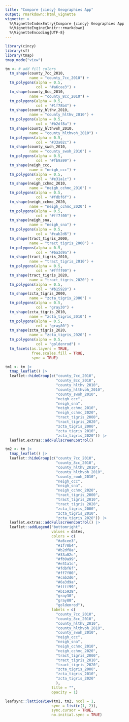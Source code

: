 ```yaml
---
title: "Compare {cincy} Geographies App"
output: rmarkdown::html_vignette
vignette: >
  %\VignetteIndexEntry{Compare {cincy} Geographies App
  %\VignetteEngine{knitr::rmarkdown}
  %\VignetteEncoding{UTF-8}
---
```


```r
library(cincy)
library(sf)
library(tmap)
tmap_mode("view")
```

```r
tm <- # add fill colors
  tm_shape(county_7cc_2010, 
           name = "county_7cc_2010") +
  tm_polygons(alpha = 0.5,
              col = "#a6cee3") +
  tm_shape(county_8cc_2010, 
           name = "county_8cc_2010") +
  tm_polygons(alpha = 0.5,
              col = "#1f78b4") +
  tm_shape(county_hlthv_2010, 
           name = "county_hlthv_2010") +
  tm_polygons(alpha = 0.5,
              col = "#b2df8a") +
  tm_shape(county_hlthvoh_2010, 
           name = "county_hlthvoh_2010") +
  tm_polygons(alpha = 0.5,
              col = "#33a02c") +
  tm_shape(county_swoh_2010, 
           name = "county_swoh_2010") +
  tm_polygons(alpha = 0.5,
              col = "#fb9a99") +
  tm_shape(neigh_ccc, 
           name = "neigh_ccc") +
  tm_polygons(alpha = 0.5,
              col = "#e31a1c") +
  tm_shape(neigh_cchmc_2010, 
           name = "neigh_cchmc_2010") +
  tm_polygons(alpha = 0.5,
              col = "#fdbf6f") +
  tm_shape(neigh_cchmc_2020, 
           name = "neigh_cchmc_2020") +
  tm_polygons(alpha = 0.5,
              col = "#ff7f00") +
  tm_shape(neigh_sna, 
           name = "neigh_sna") +
  tm_polygons(alpha = 0.5,
              col = "#cab2d6") +
  tm_shape(tract_tigris_2000, 
           name = "tract_tigris_2000") +
  tm_polygons(alpha = 0.5,
              col = "#6a3d9a") +
  tm_shape(tract_tigris_2010, 
           name = "tract_tigris_2010") +
  tm_polygons(alpha = 0.5,
              col = "#ffff99") +
  tm_shape(tract_tigris_2020, 
           name = "tract_tigris_2020") +
  tm_polygons(alpha = 0.5,
              col = "#b15928") +
  tm_shape(zcta_tigris_2000, 
           name = "zcta_tigris_2000") +
  tm_polygons(alpha = 0.5,
              col = "gray30") +
  tm_shape(zcta_tigris_2010, 
           name = "zcta_tigris_2010") +
  tm_polygons(alpha = 0.5,
              col = "gray80") +
  tm_shape(zcta_tigris_2020, 
           name = "zcta_tigris_2020") +
  tm_polygons(alpha = 0.5,
              col = "goldenrod") +
  tm_facets(as.layers = TRUE, 
            free.scales.fill = TRUE, 
            sync = TRUE) 

tm1 <- tm |>
  tmap_leaflet() |>
  leaflet::hideGroup(c("county_7cc_2010", 
                       "county_8cc_2010", 
                       "county_hlthv_2010", 
                       "county_hlthvoh_2010", 
                       "county_swoh_2010", 
                       "neigh_ccc", 
                       "neigh_sna", 
                       "neigh_cchmc_2010", 
                       "neigh_cchmc_2020",
                       "tract_tigris_2000", 
                       "tract_tigris_2020",
                       "zcta_tigris_2000", 
                       "zcta_tigris_2010", 
                       "zcta_tigris_2020")) |>
  leaflet.extras::addFullscreenControl()

tm2 <- tm |>
  tmap_leaflet() |>
  leaflet::hideGroup(c("county_7cc_2010", 
                       "county_8cc_2010", 
                       "county_hlthv_2010", 
                       "county_hlthvoh_2010", 
                       "county_swoh_2010", 
                       "neigh_ccc", 
                       "neigh_sna",  
                       "neigh_cchmc_2020", 
                       "tract_tigris_2000", 
                       "tract_tigris_2010", 
                       "tract_tigris_2020",
                       "zcta_tigris_2000", 
                       "zcta_tigris_2010", 
                       "zcta_tigris_2020")) |>
  leaflet.extras::addFullscreenControl() |>
  leaflet::addLegend("bottomright", 
                     values = dates, 
                     colors = c(
                       "#a6cee3", 
                       "#1f78b4",
                       "#b2df8a",
                       "#33a02c",
                       "#fb9a99",
                       "#e31a1c",
                       "#fdbf6f",
                       "#ff7f00",
                       "#cab2d6",
                       "#6a3d9a",
                       "#ffff99",
                       "#b15928",
                       "gray30",
                       "gray80",
                       "goldenrod"),
                     labels = c(
                       "county_7cc_2010", 
                       "county_8cc_2010", 
                       "county_hlthv_2010", 
                       "county_hlthvoh_2010", 
                       "county_swoh_2010", 
                       "neigh_ccc", 
                       "neigh_sna",  
                       "neigh_cchmc_2010", 
                       "neigh_cchmc_2020", 
                       "tract_tigris_2000", 
                       "tract_tigris_2010", 
                       "tract_tigris_2020",
                       "zcta_tigris_2000", 
                       "zcta_tigris_2010", 
                       "zcta_tigris_2020"
                       ),
                     title = "",
                     opacity = 1) 

leafsync::latticeView(tm1, tm2, ncol = 1, 
                     sync = list(c(1, 2)), 
                     sync.cursor = TRUE, 
                     no.initial.sync = TRUE)
```

